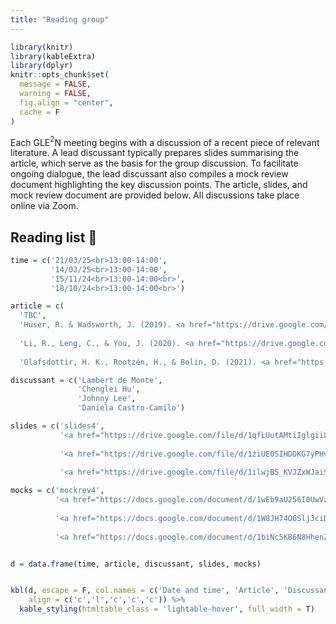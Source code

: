 ```yaml
---
title: "Reading group"
---
```

```r
library(knitr)
library(kableExtra)
library(dplyr)
knitr::opts_chunk$set(
  message = FALSE, 
  warning = FALSE,
  fig.align = "center",
  cache = F
)

```
<style>
  table th, table td {
    white-space: nowrap;
  }
  table th:nth-child(1), table td:nth-child(1) { width: 2cm; }
  table th:nth-child(2), table td:nth-child(2) { width: 5cm; }
  table th:nth-child(3), table td:nth-child(3) { width: 2cm; }
  table th:nth-child(4), table td:nth-child(4) { width: 2cm; }
  table th:nth-child(5), table td:nth-child(5) { width: 2cm; }
</style>

Each GLE$^2$N meeting begins with a discussion of a recent piece of relevant literature. A lead discussant typically prepares slides summarising the article, which serve as the basis for the group discussion. To facilitate ongoing dialogue, the lead discussant also compiles a mock review document highlighting the key discussion points. The article, slides, and mock review document are provided below. All discussions take place online via Zoom.

## Reading list 📝
```r
time = c('21/03/25<br>13:00-14:00',
         '14/02/25<br>13:00-14:00',
         '15/11/24<br>13:00-14:00<br>',
         '18/10/24<br>13:00-14:00<br>')

article = c(
  'TBC',
  'Huser, R. & Wadsworth, J. (2019). <a href="https://drive.google.com/file/d/1wj2v60i9AZSbmcMRIJ1C59dCxnHyTxlP/view?usp=sharing" target="_blank">Modeling Spatial Processes with Unknown Extremal<br>Dependence Class</a>, <em>Journal of the American Statistical Association</em>, 114(525), 434–444.',
  
  'Li, R., Leng, C., & You, J. (2020). <a href="https://drive.google.com/file/d/1pnrSgfoF4xaHRdhWDoWHGL7OfRWrgyos/view?usp=sharing" target="_blank">Semiparametric Tail Index Regression</a>. <em>Journal of Business</em><br>&<em>Economic Statistics</em>, 40(1), 82–95.',
  
  'Olafsdottir, H. K., Rootzén, H., & Bolin, D. (2021). <a href="https://drive.google.com/file/d/1SDMxewRKqTujifQkXDTLoerxDuoVDrPI/view?usp=sharing" target="_blank">Extreme rainfall events in the<br>Northeastern United States become more frequent with rising temperatures, but their<br>intensity distribution remains stable</a>. <em>Journal of Climate</em>, 34(22), 8863-8877.')

discussant = c('Lambert de Monte',
               'Chenglei Hu',
               'Johnny Lee',
               'Daniela Castro-Camilo')

slides = c('slides4',
           '<a href="https://drive.google.com/file/d/1qfLUutAMtiIglgiiLFpF1vdIhyiXdf2_/view?usp=drive_link" target="_blank">slides3</a>',
           
           '<a href="https://drive.google.com/file/d/1ziUE0SIHDDKG7yPHvJHgDI385KFOZMrW/view?usp=sharing" target="_blank">slides2</a>',
           
           '<a href="https://drive.google.com/file/d/1ilwjBS_KVJZxWJaiSYAFYU4_jJovFDEA/view?usp=sharing" target="_blank">slides1</a>')

mocks = c('mockrev4',
          '<a href="https://docs.google.com/document/d/1wEb9aU256I0UwVzR1TztJB2y0NINnlmBc11UtPP9pO8/edit?usp=sharing" target="_blank">mockrev3</a>',
          
          '<a href="https://docs.google.com/document/d/1W8JH74O6Slj3ciDQSUdS5nKQ87ZjdfEzcvzHFsSzU4o/edit?usp=sharing" target="_blank">mockrev2</a>',
          
          '<a href="https://docs.google.com/document/d/1biNc5KB6N8HhenZgOqCDYQBZvIHmNwtfTSOy65XojY0/edit?usp=sharing" target="_blank">mockrev1</a>')


d = data.frame(time, article, discussant, slides, mocks)


kbl(d, escape = F, col.names = c('Date and time', 'Article', 'Discussant', 'Slides', 'Mock reviews'), 
    align = c('c','l','c','c','c')) %>%
  kable_styling(htmltable_class = 'lightable-hover', full_width = T)


```


